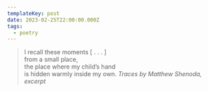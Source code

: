 ```yaml
---
templateKey: post
date: 2023-02-25T22:00:00.000Z
tags:
  - poetry
---
```

> I recall these moments [ . . . ]<br/>
> from a small place,<br/>
> the place where my child’s hand<br/>
> is hidden warmly inside my own.
> <cite><i>Traces</i> by Matthew Shenoda, excerpt</cite>
